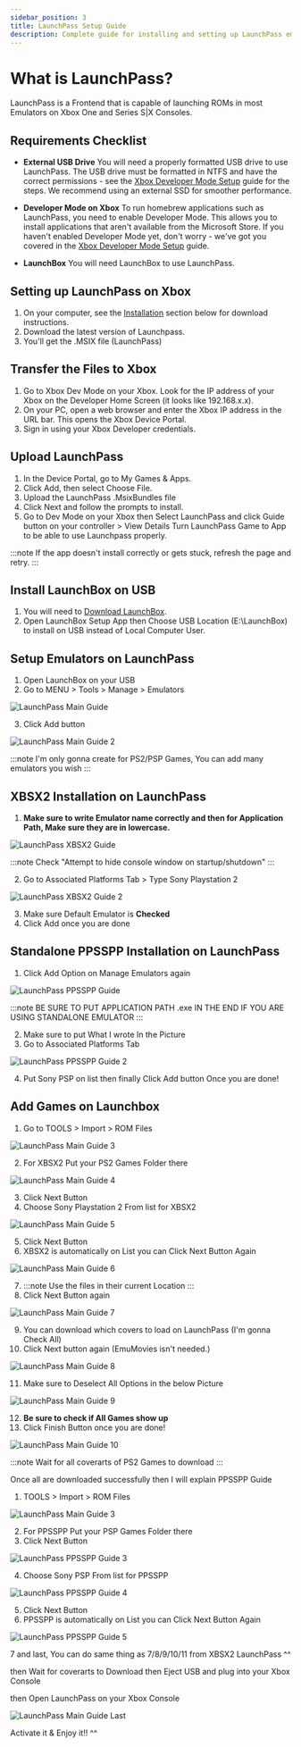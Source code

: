 ```yaml
---
sidebar_position: 3
title: LaunchPass Setup Guide
description: Complete guide for installing and setting up LaunchPass emulator frontend on Xbox
---
```


# What is LaunchPass?

LaunchPass is a Frontend that is capable of launching ROMs in most Emulators on Xbox One and Series S|X Consoles.

## Requirements Checklist

+ **External USB Drive**
You will need a properly formatted USB drive to use LaunchPass. The USB drive must be formatted in NTFS and have the correct permissions - see the [Xbox Developer Mode Setup](/docs/xbox-setup/xbox-developer-mode-setup) guide for the steps. We recommend using an external SSD for smoother performance.

+ **Developer Mode on Xbox**
To run homebrew applications such as LaunchPass, you need to enable Developer Mode. This allows you to install applications that aren't available from the Microsoft Store. If you haven't enabled Developer Mode yet, don't worry - we've got you covered in the [Xbox Developer Mode Setup](/docs/xbox-setup/xbox-developer-mode-setup) guide.

+  **LaunchBox**
You will need LaunchBox to use LaunchPass.

## Setting up LaunchPass on Xbox

1. On your computer, see the [Installation](#installation) section below for download instructions.
2. Download the latest version of Launchpass.
3. You'll get the .MSIX file (LaunchPass)

## Transfer the Files to Xbox

1. Go to Xbox Dev Mode on your Xbox. Look for the IP address of your Xbox on the Developer Home Screen (it looks like 192.168.x.x).
2. On your PC, open a web browser and enter the Xbox IP address in the URL bar. This opens the Xbox Device Portal.
3. Sign in using your Xbox Developer credentials.

## Upload LaunchPass

1. In the Device Portal, go to My Games & Apps.
2. Click Add, then select Choose File.
3. Upload the LaunchPass .MsixBundles file
4. Click Next and follow the prompts to install.
5. Go to Dev Mode on your Xbox then Select LaunchPass and click Guide button on your controller > View Details
Turn LaunchPass Game to App to be able to use Launchpass properly.

:::note
If the app doesn't install correctly or gets stuck, refresh the page and retry.
:::

## Install LaunchBox on USB

1. You will need to [Download LaunchBox](https://www.launchbox-app.com/download).
2. Open LaunchBox Setup App then Choose USB Location (E:\LaunchBox) to install on USB instead of Local Computer User.

## Setup Emulators on LaunchPass

1. Open LaunchBox on your USB
2. Go to MENU > Tools > Manage > Emulators

![LaunchPass Main Guide](/img/launchpass/launchpassguidemain.png)

3. Click Add button

![LaunchPass Main Guide 2](/img/launchpass/launchpassguidemain2.png)

:::note
I'm only gonna create for PS2/PSP Games, You can add many emulators you wish
:::

## XBSX2 Installation on LaunchPass

1. **Make sure to write Emulator name correctly and then for Application Path, Make sure they are in lowercase.**

![LaunchPass XBSX2 Guide](/img/launchpass/launchpassguidexbsx2.png)

:::note
Check "Attempt to hide console window on startup/shutdown"
:::

2. Go to Associated Platforms Tab > Type Sony Playstation 2

![LaunchPass XBSX2 Guide 2](/img/launchpass/launchpassguidexbsx22.png)

3. Make sure Default Emulator is **Checked**
4. Click Add once you are done

## Standalone PPSSPP Installation on LaunchPass

1. Click Add Option on Manage Emulators again

![LaunchPass PPSSPP Guide](/img/launchpass/launchpassguideppsspp.png)

:::note
BE SURE TO PUT APPLICATION PATH .exe IN THE END IF YOU ARE USING STANDALONE EMULATOR
:::

2. Make sure to put What I wrote In the Picture
3. Go to Associated Platforms Tab

![LaunchPass PPSSPP Guide 2](/img/launchpass/launchpassguideppsspp2.png)

4. Put Sony PSP on list then finally Click Add button Once you are done!

## Add Games on Launchbox

1. Go to TOOLS > Import > ROM Files

![LaunchPass Main Guide 3](/img/launchpass/launchpassguidemain3.png)

2. For XBSX2 Put your PS2 Games Folder there

![LaunchPass Main Guide 4](/img/launchpass/launchpassguidemain4.png)

3. Click Next Button
4. Choose Sony Playstation 2 From list for XBSX2

![LaunchPass Main Guide 5](/img/launchpass/launchpassguidemain5.png)

5. Click Next Button
6. XBSX2 is automatically on List you can Click Next Button Again

![LaunchPass Main Guide 6](/img/launchpass/launchpassguidemain6.png)

7. :::note
Use the files in their current Location
:::
8. Click Next Button again

![LaunchPass Main Guide 7](/img/launchpass/launchpassguidemain7.png)

9. You can download which covers to load on LaunchPass (I'm gonna Check All)
10. Click Next button again (EmuMovies isn't needed.)

![LaunchPass Main Guide 8](/img/launchpass/launchpassguidemain8.png)

11. Make sure to Deselect All Options in the below Picture

![LaunchPass Main Guide 9](/img/launchpass/launchpassguidemain9.png)

12. **Be sure to check if All Games show up**
13. Click Finish Button once you are done!

![LaunchPass Main Guide 10](/img/launchpass/launchpassguidemain10.png)

:::note
Wait for all coverarts of PS2 Games to download
:::

Once all are downloaded successfully then I will explain PPSSPP Guide

1. TOOLS > Import > ROM Files

![LaunchPass Main Guide 3](/img/launchpass/launchpassguidemain3.png)

2. For PPSSPP Put your PSP Games Folder there
3. Click Next Button

![LaunchPass PPSSPP Guide 3](/img/launchpass/launchpassguideppsspp3.png)

4. Choose Sony PSP From list for PPSSPP

![LaunchPass PPSSPP Guide 4](/img/launchpass/launchpassguideppsspp4.png)

5. Click Next Button
6. PPSSPP is automatically on List you can Click Next Button Again

![LaunchPass PPSSPP Guide 5](/img/launchpass/launchpassguideppsspp5.png)

7 and last, You can do same thing as 7/8/9/10/11 from XBSX2 LaunchPass ^^

then Wait for coverarts to Download then Eject USB and plug into your Xbox Console

then Open LaunchPass on your Xbox Console

![LaunchPass Main Guide Last](/img/launchpass/launchpassguidemainlast.png)

Activate it & Enjoy it!! ^^
